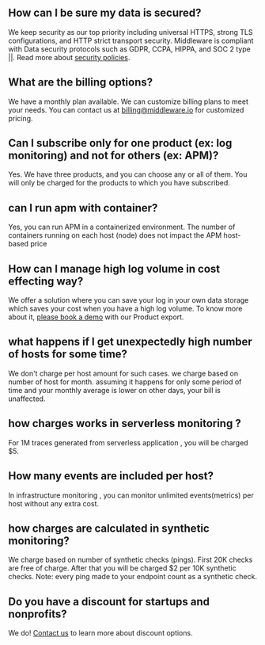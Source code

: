 ## How can I be sure my data is secured?
We keep security as our top priority including universal HTTPS, strong TLS configurations, and HTTP strict transport security. 
Middleware is compliant with Data security protocols such as GDPR, CCPA, HIPPA, and SOC 2 type ||.
Read more about [security policies](https://middleware.io/security).

## What are the billing options?
We have a monthly plan available. We can customize billing plans to meet your needs. You can contact us at billing@middleware.io for customized pricing.

## Can I subscribe only for one product (ex: log monitoring)  and not for others (ex: APM)?
Yes. We have three products, and you can choose any or all of them. You will only be charged for the products to which you have subscribed. 

## can I run apm with container?
Yes, you can run APM in a containerized environment. The number of containers running on each host (node) does not impact the APM host-based price

## How can I manage high log volume in cost effecting way?
We offer a solution where you can save your log in your own data storage which saves your cost when you have a high log volume. 
To know more about it, [please book a demo](https://calendly.com/middleware_io/30min) with our Product export.

## what happens if I get unexpectedly high number of hosts for some time?
We don't charge per host amount for such cases. we charge based on number of host for month. assuming it happens for only some period of time and your monthly average is lower on other days, your bill is unaffected.

## how charges works in serverless monitoring ?
For 1M traces generated from serverless application , you will be charged $5. 

## How many events are included per host?
In infrastructure monitoring , you can monitor unlimited events(metrics) per host without any extra cost. 

## how charges are calculated in synthetic monitoring?
We charge based on number of synthetic checks (pings). First 20K checks are free of charge. After that you will be charged $2 per 10K synthetic checks. 
Note: every ping made to your endpoint count as a synthetic check. 

## Do you have a discount for startups and nonprofits?
We do! [Contact us](https://calendly.com/middleware_io/30min) to learn more about discount options. 

